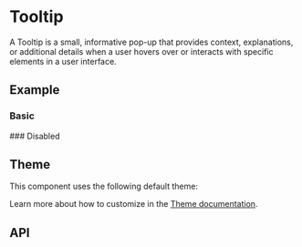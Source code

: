 
<Meta of={TooltipStories} />

# Tooltip
A Tooltip is a small, informative pop-up that provides context, explanations, or additional details when a user hovers over or interacts with specific elements in a user interface.

## Example
### Basic
<ToggleCanvas of={TooltipStories.Simple} storybook="components-layers-tooltip--simple" />
### Disabled
<ToggleCanvas of={TooltipStories.Disabled} storybook="components-layers-tooltip--disabled" />

## Theme
This component uses the following default theme:

<ThemeRender theme={tooltipTheme} />

Learn more about how to customize in the [Theme documentation](/docs/theme/getting-started).

## API
<PropsTable name="Tooltip" />

